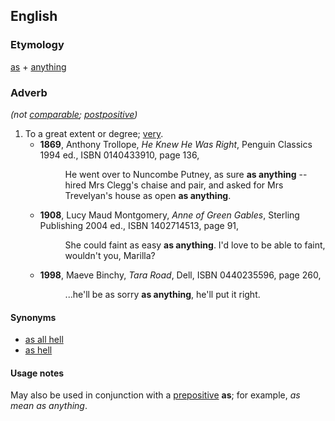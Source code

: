 ==English==
===Etymology===
[[as]] + [[anything]]
===Adverb===
{{infl|en|adverb}} ''(not [[comparable]]; [[postpositive]])''

#To a great extent or degree; [[very]].
#*'''1869''', Anthony Trollope, ''He Knew He Was Right'', Penguin Classics 1994 ed., ISBN 0140433910, page 136,
#*:He went over to Nuncombe Putney, as sure '''as anything''' -- hired Mrs Clegg's chaise and pair, and asked for Mrs Trevelyan's house as open '''as anything'''.
#*'''1908''', Lucy Maud Montgomery, ''Anne of Green Gables'', Sterling Publishing 2004 ed., ISBN 1402714513, page 91,
#*:She could faint as easy '''as anything'''. I'd love to be able to faint, wouldn't you, Marilla?
#*'''1998''', Maeve Binchy, ''Tara Road'', Dell, ISBN 0440235596, page 260,
#*:...he'll be as sorry '''as anything''', he'll put it right.
====Synonyms====
*[[as all hell]]
*[[as hell]]
====Usage notes====
May also be used in conjunction with a [[prepositive]] '''as'''; for example, ''as mean as anything''.